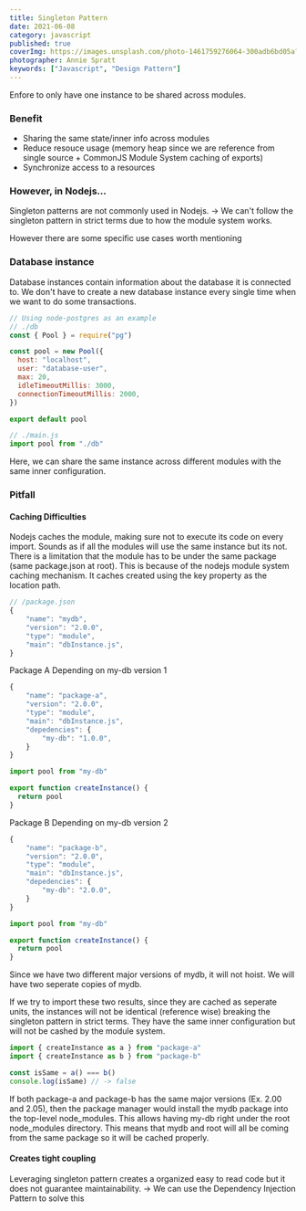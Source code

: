 ```yaml
---
title: Singleton Pattern
date: 2021-06-08
category: javascript
published: true
coverImg: https://images.unsplash.com/photo-1461759276064-300adb6bd05a?ixlib=rb-1.2.1&ixid=MnwxMjA3fDB8MHxwaG90by1wYWdlfHx8fGVufDB8fHx8&auto=format&fit=crop&w=1652&q=80
photographer: Annie Spratt
keywords: ["Javascript", "Design Pattern"]
---
```


Enfore to only have one instance to be shared across modules.

### Benefit

- Sharing the same state/inner info across modules
- Reduce resouce usage (memory heap since we are reference from single source + CommonJS Module System caching of exports)
- Synchronize access to a resources

### However, in Nodejs...

Singleton patterns are not commonly used in Nodejs.
-> We can't follow the singleton pattern in strict terms due to how the module system works.

However there are some specific use cases worth mentioning

### Database instance

Database instances contain information about the database it is connected to.
We don't have to create a new database instance every single time when we want to
do some transactions.

```js
// Using node-postgres as an example
// ./db
const { Pool } = require("pg")

const pool = new Pool({
  host: "localhost",
  user: "database-user",
  max: 20,
  idleTimeoutMillis: 3000,
  connectionTimeoutMillis: 2000,
})

export default pool
```

```js
// ./main.js
import pool from "./db"
```

Here, we can share the same instance across different modules with the same
inner configuration.

### Pitfall

#### Caching Difficulties

Nodejs caches the module, making sure not to execute its code on every import.
Sounds as if all the modules will use the same instance but its not.
There is a limitation that the module has to be under the same package (same package.json at root).
This is because of the nodejs module system caching mechanism. It caches created using the key property as the location path.

```js
// /package.json
{
    "name": "mydb",
    "version": "2.0.0",
    "type": "module",
    "main": "dbInstance.js",
}
```

Package A
Depending on my-db version 1

```js
{
    "name": "package-a",
    "version": "2.0.0",
    "type": "module",
    "main": "dbInstance.js",
    "depedencies": {
        "my-db": "1.0.0",
    }
}
```

```js
import pool from "my-db"

export function createInstance() {
  return pool
}
```

Package B
Depending on my-db version 2

```js
{
    "name": "package-b",
    "version": "2.0.0",
    "type": "module",
    "main": "dbInstance.js",
    "depedencies": {
        "my-db": "2.0.0",
    }
}
```

```js
import pool from "my-db"

export function createInstance() {
  return pool
}
```

Since we have two different major versions of mydb, it will not hoist.
We will have two seperate copies of mydb.

If we try to import these two results, since they are cached as seperate units, the instances will not be identical (reference wise) breaking the singleton pattern in strict terms.
They have the same inner configuration but will not be cashed by the module system.

```js
import { createInstance as a } from "package-a"
import { createInstance as b } from "package-b"

const isSame = a() === b()
console.log(isSame) // -> false
```

If both package-a and package-b has the same major versions (Ex. 2.00 and 2.05), then the package manager would install the mydb
package into the top-level node_modules. This allows having my-db right under the root node_modules directory.
This means that mydb and root will all be coming from the same package so it will be cached properly.

#### Creates tight coupling

Leveraging singleton pattern creates a organized easy to read code but it does not guarantee
maintainability.
-> We can use the Dependency Injection Pattern to solve this
